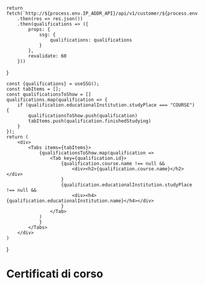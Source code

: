 
    return fetch(`http://${process.env.IP_ADDR_API}/api/v1/customer/${process.env.CUSTOMER_ID}/qualification/all`)
        .then(res => res.json())
        .then(qualifications => ({
            props: {
                ssg: {
                    qualifications: qualifications
                }
            },
            revalidate: 60
        }))
}

    const {qualifications} = useSSG();
    const tabItems = [];
    const qualificationsToShow = []
    qualifications.map(qualification => {
        if (qualification.educationalInstitution.studyPlace === "COURSE") {
            qualificationsToShow.push(qualification)
            tabItems.push(qualification.finishedStudying)
        }
    });
    return (
        <div>
            <Tabs items={tabItems}>
                {qualificationsToShow.map(qualification =>
                    <Tab key={qualification.id}>
                        {qualification.course.name !== null &&
                            <div><h2>{qualification.course.name}</h2></div>
                        }
                        {qualification.educationalInstitution.studyPlace !== null &&
                            <div><h4>{qualification.educationalInstitution.name}</h4></div>
                        }
                    </Tab>
                )
                }
            </Tabs>
        </div>
    )
}

# Certificati di corso

<CourseCertificates />